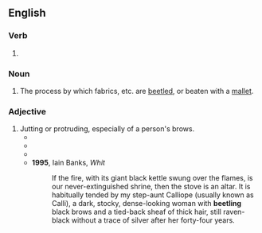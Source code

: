 ==English==

===Verb===
{{head|en|verb form}}

# {{present participle of|en|beetle|nocat=1}}

===Noun===
{{en-noun}}

# The process by which fabrics, etc. are [[beetle]]d, or beaten with a [[mallet]].

===Adjective===
{{en-adj|-}}

# Jutting or protruding, especially of a person's brows.
#* {{quote-book|1=en|year=1887|author=H. Rider Haggard|authorlink=H. Rider Haggard|title=She: A History of Adventure|url=http://www.gutenberg.org/files/3155/3155-0.txt|passage=As I anticipated, we had passed right through the precipice, and were now on the farther side, and immediately beneath its '''beetling''' face.}}
#* {{quote-book|1=en|year=1912|author=Sir Arthur Conan Doyle|authorlink=Arthur Conan Doyle|title=The Lost World|url=http://www.gutenberg.org/cache/epub/139/pg139.txt|passage=The '''beetling''' head of the cliff projected over the cane-brake.}}
#* {{quote-book|en|author=Stewart Alsop|authorlink=Stewart Alsop|chapter=How They Got that Way: Nixon|title=Nixon & [[w:Nelson Rockefeller|Rockefeller]]: A Double Portrait|location=Garden City, N.Y.|publisher=[[w:Doubleday (publisher)|Doubleday & Company]]|year=1960|page=124|pageurl=https://archive.org/details/nixonrockefeller00also/page/124/mode/1up|oclc=418753|passage=Put a clay pipe in [[w:Richard Nixon|[Richard] Nixon]]’s mouth and a hod on his shoulder or a shillelagh in his hand, and there, complete with '''beetling''' brows and uptilted nose, is the original of the old cartoon stereotype of the fighting Irishman—the Irishman of the draft riots or of ''Punch''’s version of the Sinn Feiner.}}
#* '''1995''', Iain Banks, ''Whit''
#*: If the fire, with its giant black kettle swung over the flames, is our never-extinguished shrine, then the stove is an altar. It is habitually tended by my step-aunt Calliope (usually known as Calli), a dark, stocky, dense-looking woman with '''beetling''' black brows and a tied-back sheaf of thick hair, still raven-black without a trace of silver after her forty-four years.